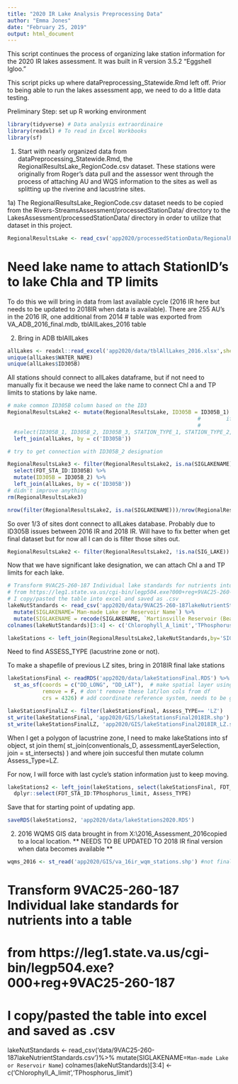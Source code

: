 ```yaml
---
title: "2020 IR Lake Analysis Preprocessing Data"
author: "Emma Jones"
date: "February 25, 2019"
output: html_document
---
```


This script continues the process of organizing lake station information for the 2020 IR lakes assessment. It was built in R version 3.5.2 "Eggshell Igloo."

This script picks up where dataPreprocessing_Statewide.Rmd left off. Prior to being able to run the lakes assessment app, we need to do a little data testing. 

Preliminary Step: set up R working environment
```r
library(tidyverse) # Data analysis extraordinaire
library(readxl) # To read in Excel Workbooks
library(sf)
```

1) Start with nearly organized data from dataPreprocessing_Statewide.Rmd, the RegionalResultsLake_RegionCode.csv dataset. These stations were originally from Roger's data pull and the assessor went through the process of attaching AU and WQS information to the sites as well as splitting up the riverine and lacustrine sites. 

1a) The RegionalResultsLake_RegionCode.csv dataset needs to be copied from the Rivers-StreamsAssessment/processedStationData/ directory to the LakesAssessment/processedStationData/ directory in order to utilize that dataset in this project.

```r
RegionalResultsLake <- read_csv('app2020/processedStationData/RegionalResultsLake_BRRO.csv')# the exact dataset name will depend on your assessment region
```

# Need lake name to attach StationID's to lake Chla and TP limits
To do this we will bring in data from last available cycle (2016 IR here but needs to be updated to 2018IR when data is available). There are 255 AU's in the 2016 IR, one additional from 2014
# table was exported from VA_ADB_2016_final.mdb, tblAllLakes_2016 table 

2) Bring in ADB tblAllLakes

```r
allLakes <- readxl::read_excel('app2020/data/tblAllLakes_2016.xlsx',sheet='tblAllLakes_2016')
unique(allLakes$WATER_NAME)
unique(allLakes$ID305B)
```

All stations should connect to allLakes dataframe, but if not need to manually fix it because we need the lake name to connect Chl a and TP limits to stations by lake name.
 
```r
# make common ID305B column based on the ID3
RegionalResultsLake2 <- mutate(RegionalResultsLake, ID305B = ID305B_1) %>% #ifelse(STATION_TYPE_1 == 'L',ID305B_1, 
                                                            #        ifelse(STATION_TYPE_2 =='L', ID305B_2,
                                                            #               ifelse(STATION_TYPE_3 == 'L', ID305B_3, ID305B_1)))) %>%
  #select(ID305B_1, ID305B_2, ID305B_3, STATION_TYPE_1, STATION_TYPE_2, STATION_TYPE_3, ID305B, everything())
  left_join(allLakes, by = c('ID305B'))

# try to get connection with ID305B_2 designation

RegionalResultsLake3 <- filter(RegionalResultsLake2, is.na(SIGLAKENAME)) %>%
  select(FDT_STA_ID:ID305B) %>%
  mutate(ID305B = ID305B_2) %>%
  left_join(allLakes, by = c('ID305B'))
# didn't improve anything
rm(RegionalResultsLake3)

nrow(filter(RegionalResultsLake2, is.na(SIGLAKENAME)))/nrow(RegionalResultsLake2)
```

So over 1/3 of sites dont connect to allLakes database. Probably due to ID305B issues between 2016 IR and 2018 IR. Will have to fix better when get final dataset but for now all I can do is filter those sites out.

```r
RegionalResultsLake2 <- filter(RegionalResultsLake2, !is.na(SIG_LAKE))
```

Now that we have significant lake designation, we can attach Chl a and TP limits for each lake.

```r
# Transform 9VAC25-260-187 Individual lake standards for nutrients into a table
# from https://leg1.state.va.us/cgi-bin/legp504.exe?000+reg+9VAC25-260-187
# I copy/pasted the table into excel and saved as .csv
lakeNutStandards <- read_csv('app2020/data/9VAC25-260-187lakeNutrientStandards.csv')%>%
  mutate(SIGLAKENAME=`Man-made Lake or Reservoir Name`) %>%
  mutate(SIGLAKENAME = recode(SIGLAKENAME, `Martinsville Reservoir (Beaver Creek Reservoir)`='Martinsville (Beaver Creek) Reservoir' )) # fix known name issues
colnames(lakeNutStandards)[3:4] <- c('Chlorophyll_A_limit','TPhosphorus_limit')

lakeStations <- left_join(RegionalResultsLake2,lakeNutStandards,by='SIGLAKENAME')

```

Need to find ASSESS_TYPE (lacustrine zone or not).

To make a shapefile of previous LZ sites, bring in 2018IR final lake stations
```r
lakeStationsFinal <- readRDS('app2020/data/lakeStationsFinal.RDS') %>%
  st_as_sf(coords = c("DD_LONG", "DD_LAT"),  # make spatial layer using these columns
           remove = F, # don't remove these lat/lon cols from df
           crs = 4326) # add coordinate reference system, needs to be geographic for now bc entering lat/lng,

lakeStationsFinalLZ <- filter(lakeStationsFinal, Assess_TYPE== 'LZ')
st_write(lakeStationsFinal, 'app2020/GIS/lakeStationsFinal2018IR.shp')
st_write(lakeStationsFinalLZ, 'app2020/GIS/lakeStationsFinal2018IR_LZ.shp')
```


When I get a polygon of lacustrine zone, I need to make lakeStations into sf object, st join them( st_join(conventionals_D, assessmentLayerSelection, join = st_intersects) ) and where join succesful then mutate column Assess_Type=LZ.

For now, I will force with last cycle's station information just to keep moving.

```r
lakeStations2 <- left_join(lakeStations, select(lakeStationsFinal, FDT_STA_ID, Assess_TYPE), by = 'FDT_STA_ID') %>%
  dplyr::select(FDT_STA_ID:TPhosphorus_limit, Assess_TYPE)
```



Save that for starting point of updating app.

```r
saveRDS(lakeStations2, 'app2020/data/lakeStations2020.RDS')
```












2)  2016 WQMS GIS data brought in from X:\2016_Assessment\GIS_2016\MonitoringStations copied to a local location. ** NEEDS TO BE UPDATED TO 2018 IR final version when data becomes available **

```r
wqms_2016 <- st_read('app2020/GIS/va_16ir_wqm_stations.shp') #not final version
```




# Transform 9VAC25-260-187 Individual lake standards for nutrients into a table
# from https://leg1.state.va.us/cgi-bin/legp504.exe?000+reg+9VAC25-260-187
# I copy/pasted the table into excel and saved as .csv
lakeNutStandards <- read_csv('data/9VAC25-260-187lakeNutrientStandards.csv')%>%
  mutate(SIGLAKENAME=`Man-made Lake or Reservoir Name`)
colnames(lakeNutStandards)[3:4] <- c('Chlorophyll_A_limit','TPhosphorus_limit')

